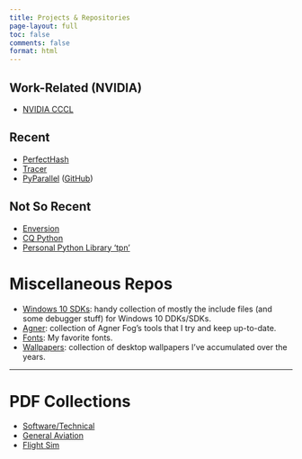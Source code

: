 ```yaml
---
title: Projects & Repositories
page-layout: full
toc: false
comments: false
format: html
---
```


## Work-Related (NVIDIA)

* [NVIDIA CCCL](https://github.com/NVIDIA/cccl)

## Recent

* [PerfectHash](https://github.com/tpn/perfecthash)
* [Tracer](https://github.com/tpn/tracer)
* [PyParallel](http://pyparallel.org) ([GitHub](https://github.com/pyparallel/pyparallel))

## Not So Recent

- [Enversion](https://github.com/tpn/enversion)
- [CQ Python](https://github.com/tpn/cqpython)
- [Personal Python Library 'tpn'](https://github.com/tpn/tpn)

# Miscellaneous Repos

- [Windows 10 SDKs](https://github.com/tpn/winsdk-10): handy collection of
  mostly the include files (and some debugger stuff) for Windows 10 DDKs/SDKs.
- [Agner](https://github.com/tpn/agner): collection of Agner Fog's tools that I
  try and keep up-to-date.
- [Fonts](https://github.com/tpn/fonts): My favorite fonts.
- [Wallpapers](https://github.com/tpn/wallpapers): collection of desktop
  wallpapers I've accumulated over the years.

---

# PDF Collections

- [Software/Technical](https://github.com/tpn/pdfs)
- [General Aviation](https://github.com/tpn/pdfs-general-aviation)
- [Flight Sim](https://github.com/tpn/pdfs-flightsim)

